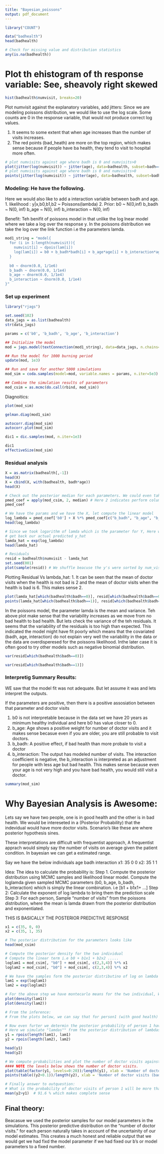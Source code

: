```yaml
---
title: "Bayesian_poissons"
output: pdf_document
---
```



```r
library("COUNT")

data("badhealth")
head(badhealth)
```

```r
# Check for missing value and distribution statistics
any(is.na(badhealth))
```

# Plot th ehistogram of th response variable: See, sheavoly right skewed
```r
hist(badhealth$numvisit, breaks=20)
```

Plot numvisit against the explanatory variables, add jitters:
Since we are modeling poissons distribution, we would like to use the log scale. Some counts are 0 in the response variable, that would not produce correct log values. 

1. It seems to some extent that when age increases than the number of visits increases. 
2. The red points (bad_heath) are more on the top region, which makes sense because if people have ba health, they tend to visit to hospital more often.
```r
# plot numvisits against age where badh is 0 and numvisits>0
plot(jitter(log(numvisit)) ~ jitter(age), data=badhealth, subset=badh==0&numvisit>0, xlab="age", ylab="log(numvisits)")
# plot numvisits against age where badh is 0 and numvisits>0
points(jitter(log(numvisit)) ~ jitter(age), data=badhealth, subset=badh==1&numvisit>0, xlab="age", ylab="log(numvisits)", col="red")
```


### Modeling: He have the following.
Here we would also like to add a interaction variable between badh and age.
1. likelihood : y|x,b0,b1,b2 ~ Poissons(lambda)
2. Prior: b0 ~ N(0,inf)
          b_badh ~ N(0, inf)
          b_age ~ N(0, inf)
          b_interaction ~ N(0, inf)

Benefit: Teh benifit of poissons model in that unlike the log lnear model where we take a log over the response y. In the poissons distribution we take the log over the link function i.e the parameters lamda.  
```r
mod1_string = "model{
  for (i in 1:length(numvisit)){
    numvisit[i] ~ dpois(lam[i])
    log(lam[i]) = b0 + b_badh*badh[i] + b_age*age[i] + b_interaction*age[i]*badh[i]
  }
  
  b0 ~ dnorm(0.0, 1/1e6)
  b_badh ~ dnorm(0.0, 1/1e4)
  b_age ~ dnorm(0.0, 1/1e4)
  b_interaction ~ dnorm(0.0, 1/1e4)
}"
```

### Set up experiment
```r
library("rjags")

set.seed(102)
data_jags = as.list(badhealth)
str(data_jags)

params = c('b0', 'b_badh', 'b_age', 'b_interaction')

## Initialize the model
mod = jags.model(textConnection(mod1_string), data=data_jags, n.chains=3)

## Run the model for 1000 burning period
update(mod, 1e3)

## Run and save for another 5000 simulations
mod_sim = coda.samples(model=mod, variable.names = params, n.iter=5e3)

## Combine the simulation results of parameters
mod_csim = as.mcmc(do.call(rbind, mod_sim))
```

Diagnoitics:
```r
plot(mod_sim)
```


```r
gelman.diag(mod1_sim)
```

```r
autocorr.diag(mod_sim)
autocorr.plot(mod_sim)
```


```r
dic1 = dic.samples(mod, n.iter=1e3)

dic1
effectiveSize(mod_sim)
```

### Residual analysis
```r
X = as.matrix(badhealth[,-1])
head(X)
X = cbind(X, with(badhealth, badh*age))
head(X)

# Check out the posterior median for each parameters. We could even take the means
pmed_coef = apply(mod_csim, 2, median) # Here 2 indicates perform column wise operation
pmed_coef

# We have the params and we have the X, let compute the linear model
log_lambda = pmed_coef['b0'] + X %*% pmed_coef[c("b_badh", "b_age", "b_interaction")]
head(log_lambda)

# Since we took logarithm of lamda which is the parameter for Y, Here we take the exponential of the logarithmic scale to 
# get back our actual predicted y_hat
lamda_hat = exp(log_lambda)
head(lamda_hat)

# Residuals
resid = badhealth$numvisit - lamda_hat
set.seed(001)
plot(sample(resid)) # We shuffle beacuse the y's were sorted by num_visits. If not shuffled the plot would look confusing


```




Plotting Residual Vs lambda_hat:
1. It can be seen that the mean of doctor visits when the health is not bad is 2
    and the mean of doctor visits when the health is bad is 6. This makes sense
2. 
```r
plot(lamda_hat[which(badhealth$badh==0)], resid[which(badhealth$badh==0)], xlim=c(0,8), ylim = range(resid))
points(lamda_hat[which(badhealth$badh==1)], resid[which(badhealth$badh==1)], col='red')
```


In the poissons model, the parameter lamda is the mean and variance. Teh above plot make sense that the variability increases as we move from no bad health to bad health. But lets check the variance of the teh residuals. It seems that the variability of the residuals is too high than expected. This indicated the model might have fit poorly which means that the covariated (badh, age, interaction) do not explain very well the variability in the data or the data are overdisperesed for the poissons likelihood. Inthe later case it is often good to try other models such as negative binomial distribution.
```r
var(resid[which(badhealth$badh==0)])

var(resid[which(badhealth$badh==1)])
```

### Interpretig Summary Results:
WE saw that the model fit was not adequate. But let assume it was and lets interpret the outputs.

If the parameters are positive, then there is a positive assosiation between that parameter and doctor visits

1. b0 is not interpretable because in the data set we have 20 years as minimum healthy individual and here b0 has value closer to 0.
2. b_age: Age shows a positive weight for number of doctor visits and it makes sense becasue even if you are older, you are still probable to visit doctors.
3. b_badh: A positive effect, if bad health than more probale to visit a doctor
3. b_interaction: The output has modeled number of visits. The interaction coefficient is negative, the b_interaction is interpreted as an adjustment for people with less age but bad health. This makes sense because even your age is not very high and you have bad health, you would still visit a doctor.

```r
summary(mod_sim)
```

# Why Bayesian Analysis is Awesome:
Lets say we have two people, one is in good health and the other is in bad health. We would be intereseted in a (Posterior Probability) that the indevidual would have more doctor visits. Scenario's like these are where posterior hypothesis sines.

These interpretations are difficult with frequentist approach, A frequentist apprach would simply say the number of visits on average given the patient condition. In bayesian we can get a estimated range.

Say we have the below individuals
    age  badh interaction
x1:  35    0      0
x2:  35    1      1


Idea: The idea to calculate the probability is:
Step 1. Compute the posterior distribution using MCMC samples and likelihood linear model. Compute the loglamda given sampled MCMC parameters (b0, b_age, b_badh, b_interaction) which is simply the linear combination. i.e [b1 + b1x1+ ...]
Step 2: Calculate the exponent of log lambda to bring them the prediction scale
Step 3: For each person, Sample "number of visits" from the poissons distribution, where the mean is lamda drawn from the posterior distribution and exponentiated.

THIS IS BASICALLY THE POSTERIOR PREDICTIVE RESPONSE


```r
x1 = c(35, 0, 0)
x2 = c(35, 1, 35)

# The posteriar distribution for the parameters looks like
head(mod_csim)

# Compute the posterior density for the two individual
# Compute the linear term i.e b0 + b1x1 + b2x2 .....
loglam1 = mod_csim[, "b0"] + mod_csim[, c(2,3,4)] %*% x1 
loglam2 = mod_csim[, "b0"] + mod_csim[, c(2,3,4)] %*% x2

# We have the samples form the posterior distributino of log on lambda of poissons model. We now, calculate the exponent to bring them to the right scale.
lam1 = exp(loglam1)
lam2 = exp(loglam2)

# For the above step we have montecarlo means for the two individual, We now vizuallize them
plot(density(lam1))
plot(density(lam2))

# From the inference:
# From the plots below, we can say that for person1 (with good health) we can assume their doctor visits to range from 1.8 to 2.1, whereas for person 2 its between 5.5 to 7. This makes sense

# Now even furter we determin the posterior probability of person 1 having more doctor visits.
# Here we simulate "lamdas"" from the posterior distribution of lambdas of both the person.
y1 = rpois(length(lam1), lam1)
y2 = rpois(length(lam2), lam2)
```


```r
head(y1)
head(y2)

# We compute probabilities and plot the number of doctor visits against its probility. As you can see the plots make complete sense. 
#### NOTE the levels below shows the number of doctor visits.
plot(table(factor(y1, levels=0:20))/length(y1), xlab = 'Number of doctor visits (good health)', ylab = 'Probability of doctor visits (good health)')
points(table((y2+0.1))/length(y2), xlab = 'Number of doctor visits (bad health)', ylab = 'Probability of doctor visits (bad health)', col='red')

# Finally answer to outquestion:
# What is the probability of doctor visits of person 1 will be more than person 2
mean(y2>y1)  # 91.6 % which makes complete sense

```

## Final theory:
Beacasue we used the posterior samples for our model parameters in the simulations. This posterior predictive distribution on the "number of doctor visits." for each person naturally takes in account of the uncertainity of our model estimates. This creates a much honest and reliable output that we would get we had fixd the model parameter if we had fixed our b's or model parameters to a fixed number.


